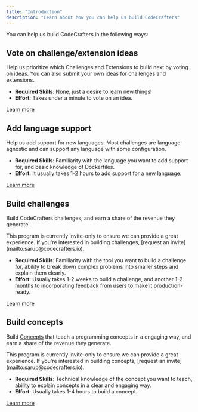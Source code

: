 ```yaml
---
title: "Introduction"
description: "Learn about how you can help us build CodeCrafters"
---
```


You can help us build CodeCrafters in the following ways:

## Vote on challenge/extension ideas

Help us prioritize which <Tooltip tip="Challenges are guided projects that involve building real-world applications">Challenges</Tooltip> and <Tooltip tip="Extension are additions to challenges that expand their scope.">Extensions</Tooltip> to build next by voting on ideas. You can also submit your own ideas for
challenges and extensions.

- **Required Skills**: None, just a desire to learn new things!
- **Effort**: Takes under a minute to vote on an idea.

[Learn more](https://app.codecrafters.io/vote)

## Add language support

Help us add support for new languages. Most challenges are language-agnostic and can support any language with some configuration.

- **Required Skills**: Familiarity with the language you want to add support for, and basic knowledge of Dockerfiles.
- **Effort**: It usually takes 1-2 hours to add support for a new language.

[Learn more](/adding-language-support/introduction)

## Build challenges

Build CodeCrafters challenges, and earn a share of the revenue they generate.

<Note>
  This program is currently invite-only to ensure we can provide a great
  experience. If you're interested in building challenges, [request an
  invite](mailto:sarup@codecrafters.io).
</Note>

- **Required Skills**: Familiarity with the tool you want to build a challenge for, ability to break down complex problems into smaller steps and explain them clearly.
- **Effort**: Usually takes 1-2 weeks to build a challenge, and another 1-2 months to incorporating feedback from users to make it production-ready.

[Learn more](/authoring-challenges/planning-your-challenge)

## Build concepts

Build [Concepts](/contributors/authoring-concepts/introduction) that teach a programming concepts in a engaging way, and earn a share of the revenue they generate.

<Note>
  This program is currently invite-only to ensure we can provide a great
  experience. If you're interested in building concepts, [request an
  invite](mailto:sarup@codecrafters.io).
</Note>

- **Required Skills**: Technical knowledge of the concept you want to teach, ability to explain concepts in a clear and engaging way.
- **Effort**: Usually takes 1-4 hours to build a concept.

[Learn more](/authoring-concepts/introduction)